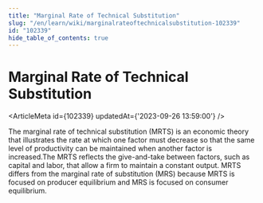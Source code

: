 ```yaml
---
title: "Marginal Rate of Technical Substitution"
slug: "/en/learn/wiki/marginalrateoftechnicalsubstitution-102339"
id: "102339"
hide_table_of_contents: true
---
```



# Marginal Rate of Technical Substitution

<ArticleMeta id={102339} updatedAt={'2023-09-26 13:59:00'} />
<div className='border-solid border-b border-t-0 my-4 border-[var(--ifm-color-gray-300)]' />

The marginal rate of technical substitution (MRTS) is an economic theory that illustrates the rate at which one factor must decrease so that the same level of productivity can be maintained when another factor is increased.The MRTS reflects the give-and-take between factors, such as capital and labor, that allow a firm to maintain a constant output. MRTS differs from the marginal rate of substitution (MRS) because MRTS is focused on producer equilibrium and MRS is focused on consumer equilibrium.
